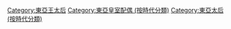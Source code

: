 [[Category:東亞王太后|Category:東亞王太后]]
[[Category:東亞皇室配偶_(按時代分類)|Category:東亞皇室配偶 (按時代分類)]]
[[Category:東亞太后_(按時代分類)|Category:東亞太后 (按時代分類)]]